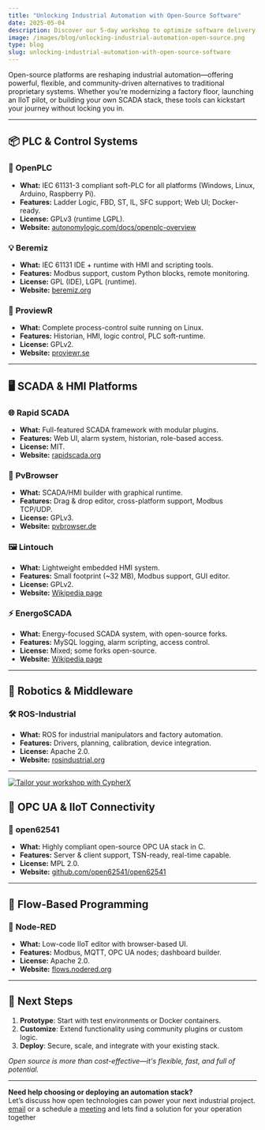 ```yaml
---
title: "Unlocking Industrial Automation with Open-Source Software"
date: 2025-05-04
description: Discover our 5-day workshop to optimize software delivery performance. Step-by-step guide to identifying bottlenecks, improving DevOps metrics (MTTR, lead time, deployment frequency) and implementing cultural/technical changes. 
image: /images/blog/unlocking-industrial-automation-open-source.png
type: blog
slug: unlocking-industrial-automation-with-open-source-software
---
```


 
Open-source platforms are reshaping industrial automation—offering powerful, flexible, and community-driven alternatives to traditional proprietary systems. Whether you're modernizing a factory floor, launching an IIoT pilot, or building your own SCADA stack, these tools can kickstart your journey without locking you in.

---

## 📦 PLC & Control Systems

### 🔧 **OpenPLC**
- **What:** IEC 61131-3 compliant soft-PLC for all platforms (Windows, Linux, Arduino, Raspberry Pi).
- **Features:** Ladder Logic, FBD, ST, IL, SFC support; Web UI; Docker-ready.
- **License:** GPLv3 (runtime LGPL).
- **Website:** [autonomylogic.com/docs/openplc-overview](https://www.autonomylogic.com/docs/openplc-overview)

### 💡 **Beremiz**
- **What:** IEC 61131 IDE + runtime with HMI and scripting tools.
- **Features:** Modbus support, custom Python blocks, remote monitoring.
- **License:** GPL (IDE), LGPL (runtime).
- **Website:** [beremiz.org](http://beremiz.org)

### 🧠 **ProviewR**
- **What:** Complete process-control suite running on Linux.
- **Features:** Historian, HMI, logic control, PLC soft-runtime.
- **License:** GPLv2.
- **Website:** [proviewr.se](https://www.proview.se)

---

## 🖥️ SCADA & HMI Platforms

### 🌐 **Rapid SCADA**
- **What:** Full-featured SCADA framework with modular plugins.
- **Features:** Web UI, alarm system, historian, role-based access.
- **License:** MIT.
- **Website:** [rapidscada.org](https://rapidscada.org)

### 🧩 **PvBrowser**
- **What:** SCADA/HMI builder with graphical runtime.
- **Features:** Drag & drop editor, cross-platform support, Modbus TCP/UDP.
- **License:** GPLv3.
- **Website:** [pvbrowser.de](http://pvbrowser.de)

### 🖼️ **Lintouch**
- **What:** Lightweight embedded HMI system.
- **Features:** Small footprint (~32 MB), Modbus support, GUI editor.
- **License:** GPLv2.
- **Website:** [Wikipedia page](https://fr.wikipedia.org/wiki/Supervision_(informatique))

### ⚡ **EnergoSCADA**
- **What:** Energy-focused SCADA system, with open-source forks.
- **Features:** MySQL logging, alarm scripting, access control.
- **License:** Mixed; some forks open-source.
- **Website:** [Wikipedia page](https://fr.wikipedia.org/wiki/Supervision_(informatique))

---

## 🤖 Robotics & Middleware

### 🛠️ **ROS-Industrial**
- **What:** ROS for industrial manipulators and factory automation.
- **Features:** Drivers, planning, calibration, device integration.
- **License:** Apache 2.0.
- **Website:** [rosindustrial.org](https://rosindustrial.org)

---

<a href="https://calendly.com/selim_cypherx_tech" target="_blank" rel="noopener noreferrer">
<img 
  src="/images/blog/workshop_connect_middlesection_optimize_software_delivery.png" 
  alt="Tailor your workshop with CypherX" 
  style={{ width: '100%', borderRadius: '12px', margin: '2rem 0' }} 
/>
</a>

## 🔗 OPC UA & IIoT Connectivity

### 📡 **open62541**
- **What:** Highly compliant open-source OPC UA stack in C.
- **Features:** Server & client support, TSN-ready, real-time capable.
- **License:** MPL 2.0.
- **Website:** [github.com/open62541/open62541](https://github.com/open62541/open62541)

---

## 🔧 Flow-Based Programming

### 🧠 **Node-RED**
- **What:** Low-code IIoT editor with browser-based UI.
- **Features:** Modbus, MQTT, OPC UA nodes; dashboard builder.
- **License:** Apache 2.0.
- **Website:** [flows.nodered.org](https://flows.nodered.org)

---

## 🚀 Next Steps

1. **Prototype**: Start with test environments or Docker containers.
2. **Customize**: Extend functionality using community plugins or custom logic.
3. **Deploy**: Secure, scale, and integrate with your existing stack.

_Open source is more than cost-effective—it's flexible, fast, and full of potential._

---

**Need help choosing or deploying an automation stack?**  
Let’s discuss how open technologies can power your next industrial project.
[email](/contact) or a schedule a [meeting](https://calendly.com/selim_cypherx_tech) and lets find a solution for your operation together


